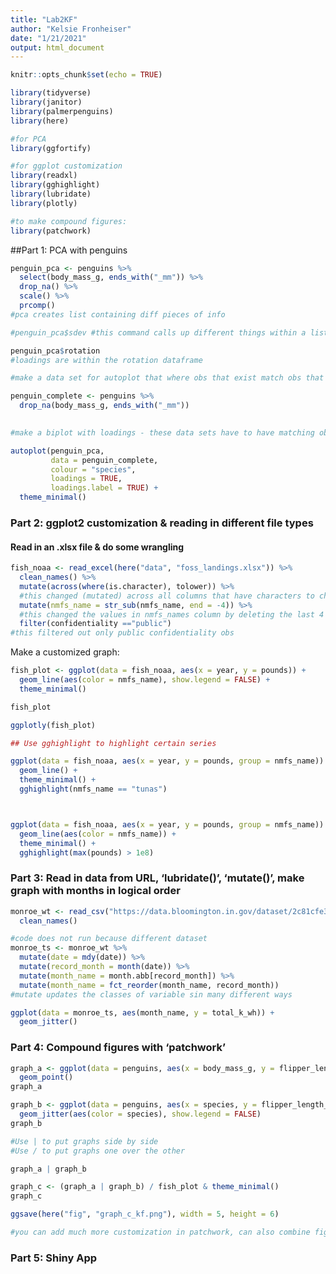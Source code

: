```yaml
---
title: "Lab2KF"
author: "Kelsie Fronheiser"
date: "1/21/2021"
output: html_document
---
```


```r
knitr::opts_chunk$set(echo = TRUE)

library(tidyverse)
library(janitor)
library(palmerpenguins)
library(here)

#for PCA
library(ggfortify)

#for ggplot customization
library(readxl)
library(gghighlight)
library(lubridate)
library(plotly)

#to make compound figures:
library(patchwork)
```

##Part 1: PCA with penguins

```r
penguin_pca <- penguins %>% 
  select(body_mass_g, ends_with("_mm")) %>% 
  drop_na() %>% 
  scale() %>% 
  prcomp()
#pca creates list containing diff pieces of info

#penguin_pca$sdev #this command calls up different things within a list (list$object)

penguin_pca$rotation 
#loadings are within the rotation dataframe

#make a data set for autoplot that where obs that exist match obs that made the variables

penguin_complete <- penguins %>% 
  drop_na(body_mass_g, ends_with("_mm"))

  
#make a biplot with loadings - these data sets have to have matching obs

autoplot(penguin_pca,
         data = penguin_complete,
         colour = "species",
         loadings = TRUE,
         loadings.label = TRUE) +
  theme_minimal()
```
### Part 2: ggplot2 customization & reading in different file types

#### Read in an .xlsx file & do some wrangling
```r
fish_noaa <- read_excel(here("data", "foss_landings.xlsx")) %>% 
  clean_names() %>% 
  mutate(across(where(is.character), tolower)) %>% 
  #this changed (mutated) across all columns that have characters to change from uppercase to lowercase
  mutate(nmfs_name = str_sub(nmfs_name, end = -4)) %>% 
  #this changed the values in nmfs_names column by deleting the last 4 digits which were **** with command string sub
  filter(confidentiality =="public")
#this filtered out only public confidentiality obs
```

Make a customized graph:
```r
fish_plot <- ggplot(data = fish_noaa, aes(x = year, y = pounds)) +
  geom_line(aes(color = nmfs_name), show.legend = FALSE) +
  theme_minimal()

fish_plot

ggplotly(fish_plot)

## Use gghighlight to highlight certain series

ggplot(data = fish_noaa, aes(x = year, y = pounds, group = nmfs_name)) +
  geom_line() +
  theme_minimal() +
  gghighlight(nmfs_name == "tunas")



ggplot(data = fish_noaa, aes(x = year, y = pounds, group = nmfs_name)) +
  geom_line(aes(color = nmfs_name)) +
  theme_minimal() +
  gghighlight(max(pounds) > 1e8)
```

### Part 3: Read in data from URL, 'lubridate()', 'mutate()', make graph with months in logical order

```r
monroe_wt <- read_csv("https://data.bloomington.in.gov/dataset/2c81cfe3-62c2-46ed-8fcf-83c1880301d1/resource/e80a7601-69c9-4ec6-bc1b-64a162e8c330/download/dillmanmonthlyelectricitybills.csv") %>% 
  clean_names()
```

```r
#code does not run because different dataset
monroe_ts <- monroe_wt %>% 
  mutate(date = mdy(date)) %>% 
  mutate(record_month = month(date)) %>% 
  mutate(month_name = month.abb[record_month]) %>% 
  mutate(month_name = fct_reorder(month_name, record_month))
#mutate updates the classes of variable sin many different ways

ggplot(data = monroe_ts, aes(month_name, y = total_k_wh)) +
  geom_jitter()
```


### Part 4: Compound figures with 'patchwork'

```r
graph_a <- ggplot(data = penguins, aes(x = body_mass_g, y = flipper_length_mm)) +
  geom_point()
graph_a

graph_b <- ggplot(data = penguins, aes(x = species, y = flipper_length_mm)) +
  geom_jitter(aes(color = species), show.legend = FALSE)
graph_b

#Use | to put graphs side by side 
#Use / to put graphs one over the other

graph_a | graph_b

graph_c <- (graph_a | graph_b) / fish_plot & theme_minimal()
graph_c

ggsave(here("fig", "graph_c_kf.png"), width = 5, height = 6)

#you can add much more customization in patchwork, can also combine figures/tables
```


### Part 5: Shiny App
